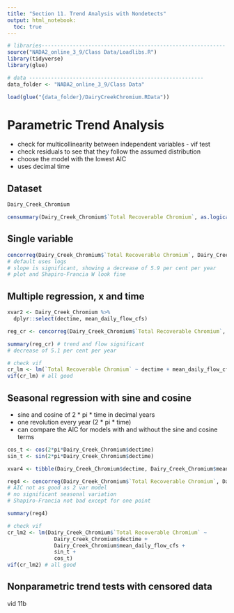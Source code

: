 ```yaml
---
title: "Section 11. Trend Analysis with Nondetects"
output: html_notebook:
  toc: true
---
```


```r
# libraries-----------------------------------------------------------
source("NADA2_online_3_9/Class Data/Loadlibs.R")
library(tidyverse)
library(glue)
```

```r
# data --------------------------------------------------------
data_folder <- "NADA2_online_3_9/Class Data"

load(glue("{data_folder}/DairyCreekChromium.RData"))
```


# Parametric Trend Analysis

* check for multicollinearity between independent variables - vif test
* check residuals to see that they follow the assumed distribution
* choose the model with the lowest AIC
* uses decimal time

## Dataset

```r
Dairy_Creek_Chromium

censummary(Dairy_Creek_Chromium$`Total Recoverable Chromium`, as.logical(Dairy_Creek_Chromium$CrND))
```

## Single variable

```r
cencorreg(Dairy_Creek_Chromium$`Total Recoverable Chromium`, Dairy_Creek_Chromium$CrND, Dairy_Creek_Chromium$dectime)
# default uses logs
# slope is significant, showing a decrease of 5.9 per cent per year
# plot and Shapiro-Francia W look fine
```

## Multiple regression, x and time

```r
xvar2 <- Dairy_Creek_Chromium %>% 
  dplyr::select(dectime, mean_daily_flow_cfs)

reg_cr <- cencorreg(Dairy_Creek_Chromium$`Total Recoverable Chromium`, Dairy_Creek_Chromium$CrND, xvar2) # smaller AIC

summary(reg_cr) # trend and flow significant
# decrease of 5.1 per cent per year


```

```r
# check vif
cr_lm <- lm(`Total Recoverable Chromium` ~ dectime + mean_daily_flow_cfs, data = Dairy_Creek_Chromium)
vif(cr_lm) # all good
```

## Seasonal regression with sine and cosine

* sine and cosine of 2 * pi * time in decimal years
* one revolution every year (2 * pi * time)
* can compare the AIC for models with and without the sine and cosine terms

```r
cos_t <- cos(2*pi*Dairy_Creek_Chromium$dectime)
sin_t <- sin(2*pi*Dairy_Creek_Chromium$dectime)

xvar4 <- tibble(Dairy_Creek_Chromium$dectime, Dairy_Creek_Chromium$mean_daily_flow_cfs, sin_t, cos_t)

reg4 <- cencorreg(Dairy_Creek_Chromium$`Total Recoverable Chromium`, Dairy_Creek_Chromium$CrND, xvar4) 
# AIC not as good as 2 var model
# no significant seasonal variation
# Shapiro-Francia not bad except for one point

summary(reg4)
```

```r
# check vif
cr_lm2 <- lm(Dairy_Creek_Chromium$`Total Recoverable Chromium` ~ 
               Dairy_Creek_Chromium$dectime + 
               Dairy_Creek_Chromium$mean_daily_flow_cfs +
               sin_t +
               cos_t)
vif(cr_lm2) # all good
```

## Nonparametric trend tests with censored data

vid 11b